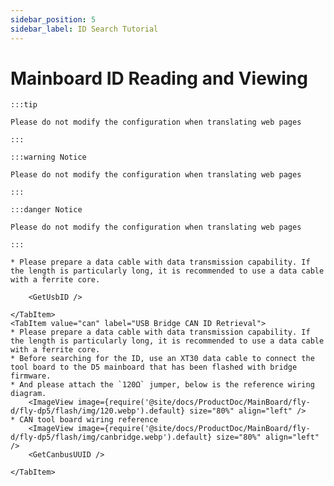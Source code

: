 ```yaml
---
sidebar_position: 5
sidebar_label: ID Search Tutorial
---
```





# Mainboard ID Reading and Viewing

    :::tip

    Please do not modify the configuration when translating web pages

    :::

    :::warning Notice

    Please do not modify the configuration when translating web pages

    :::

    :::danger Notice

    Please do not modify the configuration when translating web pages

    :::

<Tabs>
    <TabItem value="usb" label="USB ID Retrieval" default>
        
    * Please prepare a data cable with data transmission capability. If the length is particularly long, it is recommended to use a data cable with a ferrite core.
    
        <GetUsbID />
        
    </TabItem>
    <TabItem value="can" label="USB Bridge CAN ID Retrieval">
    * Please prepare a data cable with data transmission capability. If the length is particularly long, it is recommended to use a data cable with a ferrite core.
    * Before searching for the ID, use an XT30 data cable to connect the tool board to the D5 mainboard that has been flashed with bridge firmware.
    * And please attach the `120Ω` jumper, below is the reference wiring diagram.
        <ImageView image={require('@site/docs/ProductDoc/MainBoard/fly-d/fly-dp5/flash/img/120.webp').default} size="80%" align="left" />
    * CAN tool board wiring reference
        <ImageView image={require('@site/docs/ProductDoc/MainBoard/fly-d/fly-dp5/flash/img/canbridge.webp').default} size="80%" align="left" />   
        <GetCanbusUUID />

    </TabItem>
</Tabs>

